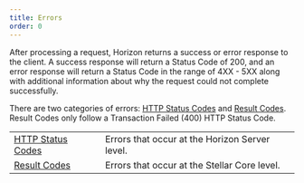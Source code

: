 ```yaml
---
title: Errors
order: 0
---
```


After processing a request, Horizon returns a success or error response to the
client. A success response will return a Status Code of 200, and an error
response will return a Status Code in the range of 4XX - 5XX along with
additional information about why the request could not complete successfully.

There are two categories of errors:
[HTTP Status Codes](./http-status-codes/index.mdx) and
[Result Codes](./result-codes/index.mdx). Result Codes only follow a Transaction
Failed (400) HTTP Status Code.

<NavTable title="Error Categories">

|                                                    |                                                |
| -------------------------------------------------- | ---------------------------------------------- |
| [HTTP Status Codes](./http-status-codes/index.mdx) | Errors that occur at the Horizon Server level. |
| [Result Codes](./result-codes/index.mdx)           | Errors that occur at the Stellar Core level.   |

</NavTable>
